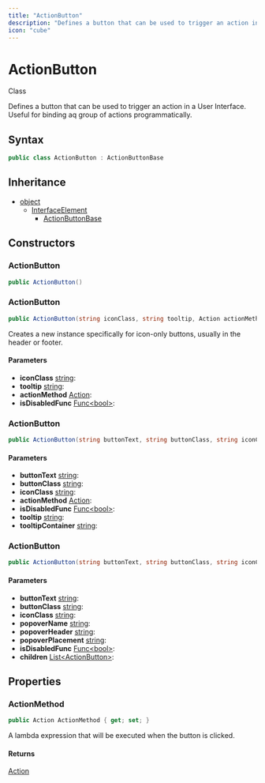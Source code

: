 ```yaml
---
title: "ActionButton"
description: "Defines a button that can be used to trigger an action in a User Interface."
icon: "cube"
---
```


# ActionButton

<Badge variant="outline">Class</Badge>

Defines a button that can be used to trigger an action in a User Interface. Useful for binding aq group of actions programmatically.

## Syntax

```csharp
public class ActionButton : ActionButtonBase
```

## Inheritance

- [object](https://learn.microsoft.com/dotnet/api/system.object)
  - [InterfaceElement](/api-reference/cloudnimble/blazoressentials/interfaceelement)
    - [ActionButtonBase](/api-reference/cloudnimble/blazoressentials/navigation/actionbuttonbase)

## Constructors

### ActionButton

```csharp
public ActionButton()
```

### ActionButton

```csharp
public ActionButton(string iconClass, string tooltip, Action actionMethod = null, Func<bool> isDisabledFunc = null)
```

Creates a new <xref href="CloudNimble.BlazorEssentials.Navigation.ActionButton" data-throw-if-not-resolved="false"></xref> instance specifically for icon-only buttons, usually in the header or footer.

#### Parameters

- **iconClass** [string](https://learn.microsoft.com/dotnet/api/system.string): 
- **tooltip** [string](https://learn.microsoft.com/dotnet/api/system.string): 
- **actionMethod** [Action](https://learn.microsoft.com/dotnet/api/system.action): 
- **isDisabledFunc** [Func&lt;bool&gt;](https://learn.microsoft.com/dotnet/api/system.func-1): 

### ActionButton

```csharp
public ActionButton(string buttonText, string buttonClass, string iconClass, Action actionMethod = null, Func<bool> isDisabledFunc = null, string tooltip = null, string tooltipContainer = "body")
```

#### Parameters

- **buttonText** [string](https://learn.microsoft.com/dotnet/api/system.string): 
- **buttonClass** [string](https://learn.microsoft.com/dotnet/api/system.string): 
- **iconClass** [string](https://learn.microsoft.com/dotnet/api/system.string): 
- **actionMethod** [Action](https://learn.microsoft.com/dotnet/api/system.action): 
- **isDisabledFunc** [Func&lt;bool&gt;](https://learn.microsoft.com/dotnet/api/system.func-1): 
- **tooltip** [string](https://learn.microsoft.com/dotnet/api/system.string): 
- **tooltipContainer** [string](https://learn.microsoft.com/dotnet/api/system.string): 

### ActionButton

```csharp
public ActionButton(string buttonText, string buttonClass, string iconClass, string popoverName, string popoverHeader, string popoverPlacement, Func<bool> isDisabledFunc = null, List<ActionButton> children = null)
```

#### Parameters

- **buttonText** [string](https://learn.microsoft.com/dotnet/api/system.string): 
- **buttonClass** [string](https://learn.microsoft.com/dotnet/api/system.string): 
- **iconClass** [string](https://learn.microsoft.com/dotnet/api/system.string): 
- **popoverName** [string](https://learn.microsoft.com/dotnet/api/system.string): 
- **popoverHeader** [string](https://learn.microsoft.com/dotnet/api/system.string): 
- **popoverPlacement** [string](https://learn.microsoft.com/dotnet/api/system.string): 
- **isDisabledFunc** [Func&lt;bool&gt;](https://learn.microsoft.com/dotnet/api/system.func-1): 
- **children** [List&lt;ActionButton&gt;](https://learn.microsoft.com/dotnet/api/system.collections.generic.list-1): 


## Properties

### ActionMethod

```csharp
public Action ActionMethod { get; set; }
```

A lambda expression that will be executed when the button is clicked.

#### Returns

[Action](https://learn.microsoft.com/dotnet/api/system.action)


